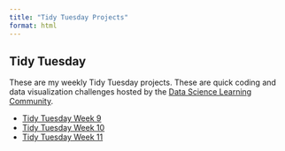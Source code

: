 ```yaml
---
title: "Tidy Tuesday Projects"
format: html
---
```


## Tidy Tuesday {#projects}

These are my weekly Tidy Tuesday projects. These are quick coding and data visualization challenges hosted by the [Data Science Learning Community](https://github.com/rfordatascience/tidytuesday).  

- [Tidy Tuesday Week 9](projects/tidy-tuesday-20250304.html)
- [Tidy Tuesday Week 10](projects/tidy-tuesday-20250311.html)
- [Tidy Tuesday Week 11](projects/tidy-tues-wk-11.html)